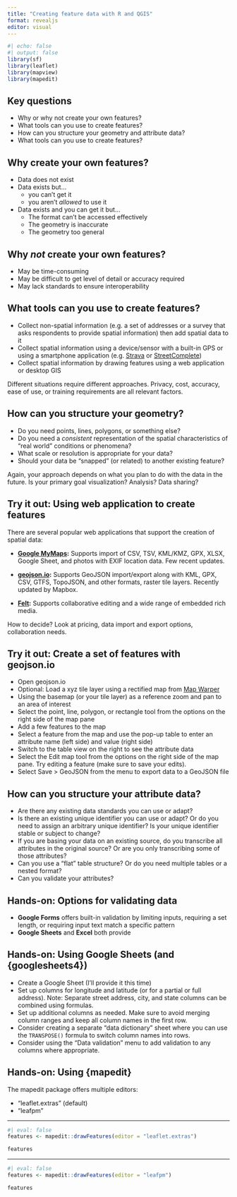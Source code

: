 ```yaml
---
title: "Creating feature data with R and QGIS"
format: revealjs
editor: visual
---
```


```r
#| echo: false
#| output: false
library(sf)
library(leaflet)
library(mapview)
library(mapedit)
```

## Key questions

-   Why or why not create your own features?
-   What tools can you use to create features?
-   How can you structure your geometry and attribute data?
-   What tools can you use to create features?

## Why create your own features?

-   Data does not exist
-   Data exists but...
    -   you can't get it
    -   you aren't *allowed* to use it
-   Data exists and you can get it but...
    -   The format can't be accessed effectively
    -   The geometry is inaccurate
    -   The geometry too general

## Why *not* create your own features?

-   May be time-consuming
-   May be difficult to get level of detail or accuracy required
-   May lack standards to ensure interoperability

## What tools can you use to create features?

-   Collect non-spatial information (e.g. a set of addresses or a survey that asks respondents to provide spatial information) then add spatial data to it
-   Collect spatial information using a device/sensor with a built-in GPS or using a smartphone application (e.g. [Strava](https://www.strava.com/mobile) or [StreetComplete](https://github.com/streetcomplete/StreetComplete))
-   Collect spatial information by drawing features using a web application or desktop GIS

Different situations require different approaches. Privacy, cost, accuracy, ease of use, or training requirements are all relevant factors.

## How can you structure your geometry?

-   Do you need points, lines, polygons, or something else?
-   Do you need a *consistent* representation of the spatial characteristics of "real world" conditions or phenomena?
-   What scale or resolution is appropriate for your data?
-   Should your data be "snapped" (or related) to another existing feature?

Again, your approach depends on what you plan to do with the data in the future. Is your primary goal visualization? Analysis? Data sharing?

## Try it out: Using web application to create features

There are several popular web applications that support the creation of spatial data:

-   [**Google MyMaps**](https://www.google.com/maps/about/mymaps/)**:** Supports import of CSV, TSV, KML/KMZ, GPX, XLSX, Google Sheet, and photos with EXIF location data. Few recent updates.

-   [**geojson.io**](https://geojson.io)**:** Supports GeoJSON import/export along with KML, GPX, CSV, GTFS, TopoJSON, and other formats, raster tile layers. Recently updated by Mapbox.

-   [**Felt**](https://felt.com/)**:** Supports collaborative editing and a wide range of embedded rich media.

How to decide? Look at pricing, data import and export options, collaboration needs.

##  Try it out: Create a set of features with geojson.io

- Open geojson.io
- Optional: Load a xyz tile layer using a rectified map from [Map Warper](https://mapwarper.net/maps)
- Using the basemap (or your tile layer) as a reference zoom and pan to an area of interest
- Select the point, line, polygon, or rectangle tool from the options on the right side of the map pane
- Add a few features to the map
- Select a feature from the map and use the pop-up table to enter an attribute name (left side) and value (right side)
- Switch to the table view on the right to see the attribute data
- Select the Edit map tool from the options on the right side of the map pane. Try editing a feature (make sure to save your edits).
- Select Save > GeoJSON from the menu to export data to a GeoJSON file

## How can you structure your attribute data?

-   Are there any existing data standards you can use or adapt?
-   Is there an existing unique identifier you can use or adapt? Or do you need to assign an arbitrary unique identifier? Is your unique identifier stable or subject to change?
-   If you are basing your data on an existing source, do you transcribe all attributes in the original source? Or are you only transcribing some of those attributes?
-   Can you use a "flat" table structure? Or do you need multiple tables or a nested format?
-   Can you validate your attributes?

## Hands-on: Options for validating data

- **Google Forms** offers built-in validation by limiting inputs, requiring a set length, or requiring input text match a specific pattern
- **Google Sheets** and **Excel** both provide

## Hands-on: Using Google Sheets (and {googlesheets4})

- Create a Google Sheet (I'll provide it this time)
- Set up columns for longitude and latitude (or for a partial or full address). Note: Separate street address, city, and state columns can be combined using formulas.
- Set up additional columns as needed. Make sure to avoid merging column ranges and keep all column names in the first row.
- Consider creating a separate "data dictionary" sheet where you can use the `TRANSPOSE()` formula to switch column names into rows.
- Consider using the "Data validation" menu to add validation to any columns where appropriate.

## Hands-on: Using {mapedit}

The mapedit package offers multiple editors:

-   "leaflet.extras" (default)
-   "leafpm"

------------------------------------------------------------------------

```r
#| eval: false
features <- mapedit::drawFeatures(editor = "leaflet.extras")

features
```

------------------------------------------------------------------------

```r
#| eval: false
features <- mapedit::drawFeatures(editor = "leafpm")

features
```
